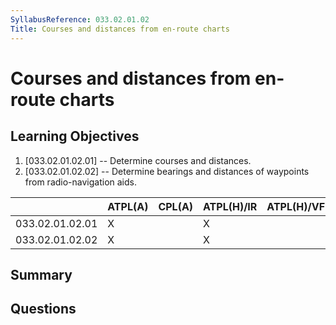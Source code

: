 ```yaml
---
SyllabusReference: 033.02.01.02
Title: Courses and distances from en-route charts
---
```


# Courses and distances from en-route charts

## Learning Objectives

1. [033.02.01.02.01] -- Determine courses and distances.
2. [033.02.01.02.02] -- Determine bearings and distances of waypoints from
   radio-navigation aids.

|                 | ATPL(A) | CPL(A) | ATPL(H)/IR | ATPL(H)/VFR | CPL(H) | IR  | CBIR(A) |
| --------------- | ------- | ------ | ---------- | ----------- | ------ | --- | ------- |
| 033.02.01.02.01 | X       |        | X          |             |        | X   | X       |
| 033.02.01.02.02 | X       |        | X          |             |        | X   | X       |

## Summary

## Questions
